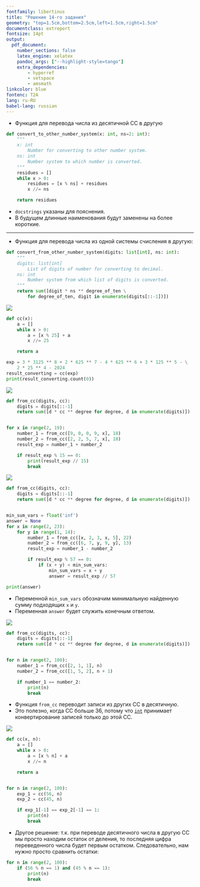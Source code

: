 ```yaml
---
fontfamily: libertinus
title: "Решение 14-го задания"
geometry: "top=1.5cm,bottom=2.5cm,left=1.5cm,right=1.5cm"
documentclass: extreport
fontsize: 14pt
output:
  pdf_document:
    number_sections: false
    latex_engine: xelatex
    pandoc_args: ["--highlight-style=tango"]
    extra_dependencies:
        - hyperref
        - setspace
        - amsmath
linkcolor: blue
fontenc: T2A
lang: ru-RU
babel-lang: russian
---
```


\tableofcontents

\chapter{Полезные функции}
- Функция для перевода числа из десятичной СС в другую

```python
def convert_to_other_number_system(x: int, ns=2: int):
    """
    x: int
        Number for converting to other number system.
    ns: int
        Number system to which number is converted.
    """
    residues = []
    while x > 0:
        residues = [x % ns] + residues
        x //= ns

    return residues
```
- `docstrings` указаны для пояснения.
- В будущем длинные наименования будут заменены на более короткие.

---

- Функция для перевода числа из одной системы счисления в другую:
```python
def convert_from_other_number_system(digits: list[int], ns: int):
    """
    digits: list[int]
        List of digits of number for converting to decimal.
    ns: int
        Number system from which list of digits is converted.
    """
    return sum([digit * ns ** degree_of_ten \
        for degree_of_ten, digit in enumerate(digits[::-1])])
```

\chapter{Решение задач}
\section{Определяем кол-во нулей}
![](../../data/14-images/10097-kompege.png)

```python
def cc(x):
    a = []
    while x > 0:
        a = [x % 25] + a
        x //= 25

    return a

exp = 3 * 3125 ** 8 + 2 * 625 ** 7 - 4 * 625 ** 6 + 3 * 125 ** 5 - \
    2 * 25 ** 4 - 2024
result_converting = cc(exp)
print(result_converting.count(0))
```

\section{Находим значение переменной для выражения}
![](../../data/14-images/348-polyakov.png)

```python
def from_cc(digits, cc):
    digits = digits[::-1]
    return sum([d * cc ** degree for degree, d in enumerate(digits)])


for x in range(2, 19):
    number_1 = from_cc([9, 0, 0, 9, x], 18)
    number_2 = from_cc([2, 2, 5, 7, x], 18)
    result_exp = number_1 + number_2

    if result_exp % 15 == 0:
        print(result_exp // 15)
        break
```

\section{Находим значения переменных для выражения}
![](../../data/14-images/358-polyakov.png)

```python
def from_cc(digits, cc):
    digits = digits[::-1]
    return sum([d * cc ** degree for degree, d in enumerate(digits)])


min_sum_vars = float('inf')
answer = None
for x in range(2, 23):
    for y in range(1, 14):
        number_1 = from_cc([x, 2, 3, x, 5], 22)
        number_2 = from_cc([6, 7, y, 9, y], 13)
        result_exp = number_1 - number_2

        if result_exp % 57 == 0:
            if (x + y) < min_sum_vars:
                min_sum_vars = x + y
                answer = result_exp // 57

print(answer)
```

- Переменной `min_sum_vars` обозначим минимальную найденную сумму подходящих `x` и `y`.
- Переменная `answer` будет служить конечным ответом.

\section{Находим значение переменной как системы счисления}
![](../../data/14-images/181-polyakov.png)

```python
def from_cc(digits, cc):
    digits = digits[::-1]
    return sum([d * cc ** degree for degree, d in enumerate(digits)])


for n in range(2, 100):
    number_1 = from_cc([2, 1, 1], n)
    number_2 = from_cc([1, 5, 2], n + 1)

    if number_1 == number_2:
        print(n)
        break
```

- Функция `from_cc` переводит записи из других СС в десятичную.
- Это полезно, когда СС больше 36, потому что [`int`](https://docs.python.org/3/library/functions.html#int) принимает конвертирование записей только до этой СС.

\section{Находим систему счисления для записей с доп. условием}
![](../../data/14-images/74-polyakov.png)


```python
def cc(x, n):
    a = []
    while x > 0:
        a = [x % n] + a
        x //= n

    return a


for n in range(2, 100):
    exp_1 = cc(56, n)
    exp_2 = cc(45, n)

    if exp_1[-1] == exp_2[-1] == 1:
        print(n)
        break
```

- Другое решение: т.к. при переводе десятичного числа в другую СС мы просто находим остаток от деления, то последняя цифра переведенного числа будет первым остатком. Следовательно, нам нужно просто сравнить остатки:
```python
for n in range(2, 100):
    if (56 % n == 1) and (45 % n == 1):
        print(n)
        break
```
